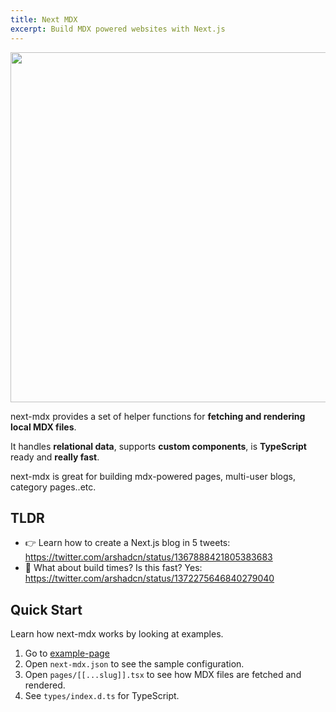 ```yaml
---
title: Next MDX
excerpt: Build MDX powered websites with Next.js
---
```


<Img
  src="/images/screenshot.jpg"
  width="960"
  height="560"
  layout="responsive"
  mb="10"
/>

next-mdx provides a set of helper functions for **fetching and rendering local MDX files**.

It handles **relational data**, supports **custom components**, is **TypeScript** ready and **really fast**.

next-mdx is great for building mdx-powered pages, multi-user blogs, category pages..etc.

## TLDR

- 👉 Learn how to create a Next.js blog in 5 tweets: https://twitter.com/arshadcn/status/1367888421805383683
- 🚀 What about build times? Is this fast? Yes: https://twitter.com/arshadcn/status/1372275646840279040

## Quick Start

Learn how next-mdx works by looking at examples.

1. Go to [example-page](https://github.com/arshad/next-mdx/tree/master/examples/example-page)
2. Open `next-mdx.json` to see the sample configuration.
3. Open `pages/[[...slug]].tsx` to see how MDX files are fetched and rendered.
4. See `types/index.d.ts` for TypeScript.
